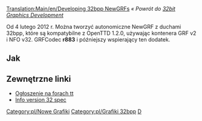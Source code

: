 [[Translation:Main/en/Developing 32bpp NewGRFs]] <!--{{en/-}}-->
''« Powrót do [[Main/pl/Rozwój Grafiki 32bpp|32bit Graphics Development]]''

Od 4 lutego 2012 r. Można tworzyć autonomiczne NewGRF z duchami 32bpp, które są kompatybilne z OpenTTD 1.2.0, używając kontenera GRF v2 i NFO v32. GRFCodec '''r883''' i późniejszy wspierający ten dodatek.

==Jak==

<!--{{todo|Write step-by-step manual for making 32bpp NewGRFs.}}-->{{do poprawki/Pl|Napisz instrukcję „krok po kroku”, jak tworzyć NewGRF 32bpp.}}

==Zewnętrzne linki==

* [http://www.tt-forums.net/viewtopic.php?f=68&t=58421 Ogłoszenie na forach tt]
* [http://newgrf-specs.tt-wiki.net/wiki/RealSprites#Info_version_32 Info version 32 spec]

<!--{{en/Navbox Graphics Development}}-->{{pl/Navbox Programowanie grafik}}

<!--[[Category:en/New Graphics]][[Category:en/32bpp Graphics]][[Category:en/32bpp Graphics Developer resources|D]]-->[[Category:pl/Nowe Grafiki]][[Category:pl/Grafiki 32bpp]][[Category:pl/zasoby Twórców Grafik 32bpp|D]]